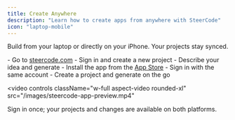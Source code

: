 ```yaml
---
title: Create Anywhere
description: "Learn how to create apps from anywhere with SteerCode"
icon: "laptop-mobile"
---
```


Build from your laptop or directly on your iPhone. Your projects stay synced.

<Tabs>
<Tab title="Web">
  - Go to <a href="https://steercode.com" target="_blank" rel="noreferrer">steercode.com</a>  
  - Sign in and create a new project  
  - Describe your idea and generate
</Tab>

<Tab title="iOS">
  - Install the app from the <a href="https://apps.apple.com/us/app/id6742994386" target="_blank" rel="noreferrer">App Store</a>  
  - Sign in with the same account  
  - Create a project and generate on the go
</Tab>
</Tabs>

<video
  controls
  className="w-full aspect-video rounded-xl"
  src="/images/steercode-app-preview.mp4"
></video>

<Check>
  Sign in once; your projects and changes are available on both platforms.
</Check>
